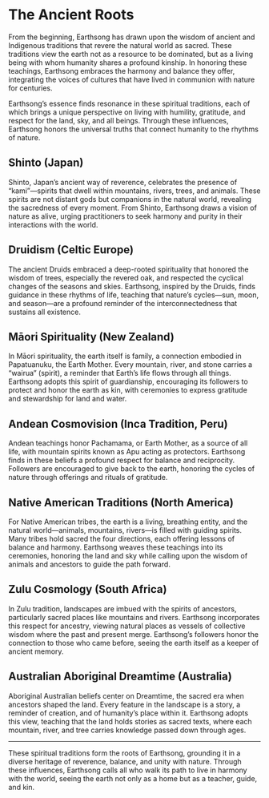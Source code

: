 # The Ancient Roots

From the beginning, Earthsong has drawn upon the wisdom of ancient and Indigenous traditions that revere the natural world as sacred. These traditions view the earth not as a resource to be dominated, but as a living being with whom humanity shares a profound kinship. In honoring these teachings, Earthsong embraces the harmony and balance they offer, integrating the voices of cultures that have lived in communion with nature for centuries.

Earthsong’s essence finds resonance in these spiritual traditions, each of which brings a unique perspective on living with humility, gratitude, and respect for the land, sky, and all beings. Through these influences, Earthsong honors the universal truths that connect humanity to the rhythms of nature.

## Shinto (Japan)
Shinto, Japan’s ancient way of reverence, celebrates the presence of “kami”—spirits that dwell within mountains, rivers, trees, and animals. These spirits are not distant gods but companions in the natural world, revealing the sacredness of every moment. From Shinto, Earthsong draws a vision of nature as alive, urging practitioners to seek harmony and purity in their interactions with the world.

## Druidism (Celtic Europe)
The ancient Druids embraced a deep-rooted spirituality that honored the wisdom of trees, especially the revered oak, and respected the cyclical changes of the seasons and skies. Earthsong, inspired by the Druids, finds guidance in these rhythms of life, teaching that nature’s cycles—sun, moon, and season—are a profound reminder of the interconnectedness that sustains all existence.

## Māori Spirituality (New Zealand)
In Māori spirituality, the earth itself is family, a connection embodied in Papatuanuku, the Earth Mother. Every mountain, river, and stone carries a “wairua” (spirit), a reminder that Earth’s life flows through all things. Earthsong adopts this spirit of guardianship, encouraging its followers to protect and honor the earth as kin, with ceremonies to express gratitude and stewardship for land and water.

## Andean Cosmovision (Inca Tradition, Peru)
Andean teachings honor Pachamama, or Earth Mother, as a source of all life, with mountain spirits known as Apu acting as protectors. Earthsong finds in these beliefs a profound respect for balance and reciprocity. Followers are encouraged to give back to the earth, honoring the cycles of nature through offerings and rituals of gratitude.

## Native American Traditions (North America)
For Native American tribes, the earth is a living, breathing entity, and the natural world—animals, mountains, rivers—is filled with guiding spirits. Many tribes hold sacred the four directions, each offering lessons of balance and harmony. Earthsong weaves these teachings into its ceremonies, honoring the land and sky while calling upon the wisdom of animals and ancestors to guide the path forward.

## Zulu Cosmology (South Africa)
In Zulu tradition, landscapes are imbued with the spirits of ancestors, particularly sacred places like mountains and rivers. Earthsong incorporates this respect for ancestry, viewing natural places as vessels of collective wisdom where the past and present merge. Earthsong’s followers honor the connection to those who came before, seeing the earth itself as a keeper of ancient memory.

## Australian Aboriginal Dreamtime (Australia)
Aboriginal Australian beliefs center on Dreamtime, the sacred era when ancestors shaped the land. Every feature in the landscape is a story, a reminder of creation, and of humanity’s place within it. Earthsong adopts this view, teaching that the land holds stories as sacred texts, where each mountain, river, and tree carries knowledge passed down through ages.

---

These spiritual traditions form the roots of Earthsong, grounding it in a diverse heritage of reverence, balance, and unity with nature. Through these influences, Earthsong calls all who walk its path to live in harmony with the world, seeing the earth not only as a home but as a teacher, guide, and kin.